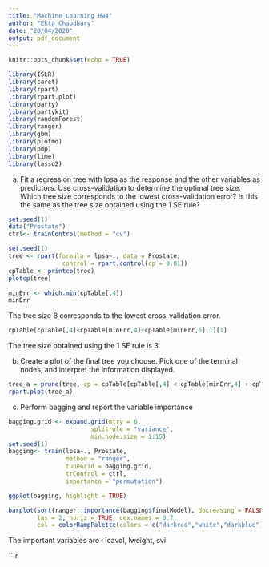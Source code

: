 ```yaml
---
title: "Machine Learning Hw4"
author: "Ekta Chaudhary"
date: "20/04/2020"
output: pdf_document
---
```


```r
knitr::opts_chunk$set(echo = TRUE)
```

```r
library(ISLR)
library(caret)
library(rpart)
library(rpart.plot)
library(party)
library(partykit)
library(randomForest)
library(ranger)
library(gbm)
library(plotmo)
library(pdp)
library(lime)
library(lasso2)
```
(a) Fit a regression tree with lpsa as the response and the other variables as predictors.
Use cross-validation to determine the optimal tree size. Which tree size corresponds
to the lowest cross-validation error? Is this the same as the tree size obtained using
the 1 SE rule?

```r
set.seed(1)
data("Prostate")
ctrl<- trainControl(method = "cv")
```

```r
set.seed(1)
tree <- rpart(formula = lpsa~., data = Prostate,
               control = rpart.control(cp = 0.01))
cpTable <- printcp(tree)
plotcp(tree)
```
```r
minErr <- which.min(cpTable[,4])
minErr
```
The tree size 8 corresponds to the lowest cross-validation error.

```r
cpTable[cpTable[,4]<cpTable[minErr,4]+cpTable[minErr,5],1][1]  
```
The tree size obtained using the 1 SE rule is 3.

(b) Create a plot of the final tree you choose. Pick one of the terminal nodes, and
interpret the information displayed.

```r
tree_a = prune(tree, cp = cpTable[cpTable[,4] < cpTable[minErr,4] + cpTable[minErr,5], 1][1])
rpart.plot(tree_a)
```

(c) Perform bagging and report the variable importance

```r
bagging.grid <- expand.grid(mtry = 6,
                       splitrule = "variance",
                       min.node.size = 1:15)
set.seed(1)
bagging<- train(lpsa~., Prostate, 
                method = "ranger",
                tuneGrid = bagging.grid,
                trControl = ctrl,
                importance = "permutation")

ggplot(bagging, highlight = TRUE)
```

```r
barplot(sort(ranger::importance(bagging$finalModel), decreasing = FALSE), 
        las = 2, horiz = TRUE, cex.names = 0.7,
        col = colorRampPalette(colors = c("darkred","white","darkblue"))(19))
```
The important variables are : lcavol, lweight, svi

```r
